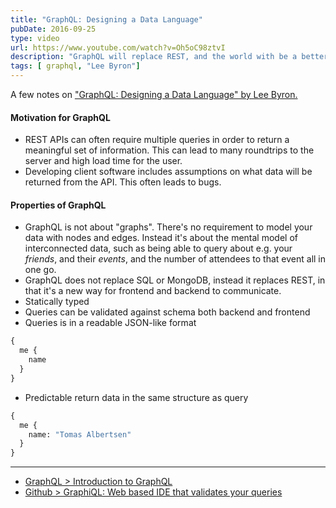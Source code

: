 ```yaml
---
title: "GraphQL: Designing a Data Language"
pubDate: 2016-09-25
type: video
url: https://www.youtube.com/watch?v=Oh5oC98ztvI
description: "GraphQL will replace REST, and the world with be a better place with end-to-end typing safety."
tags: [ graphql, "Lee Byron"]
---
```



<YouTube id="https://www.youtube.com/watch?v=Oh5oC98ztvI" />

A few notes on ["GraphQL: Designing a Data Language" by Lee Byron.](https://www.youtube.com/watch?v=Oh5oC98ztvI)

#### Motivation for GraphQL

- REST APIs can often require multiple queries in order to return a meaningful set of information. This can lead to many roundtrips to the server and high load time for the user.
- Developing client software includes assumptions on what data will be returned from the API. This often leads to bugs.

#### Properties of GraphQL

- GraphQL is not about "graphs". There's no requirement to model your data with nodes and edges. Instead it's about the mental model of interconnected data, such as being able to query about e.g. your _friends_, and their _events_, and the number of attendees to that event all in one go.
- GraphQL does not replace SQL or MongoDB, instead it replaces REST, in that it's a new way for frontend and backend to communicate.
- Statically typed
- Queries can be validated against schema both backend and frontend
- Queries is in a readable JSON-like format

```graphql
{
  me {
    name
  }
}
```

- Predictable return data in the same structure as query

```graphql
{
  me {
    name: "Tomas Albertsen"
  }
}
```

---

- [GraphQL > Introduction to GraphQL](http://graphql.org/learn/)
- [Github > GraphiQL: Web based IDE that validates your queries](https://github.com/graphql/graphiql)
